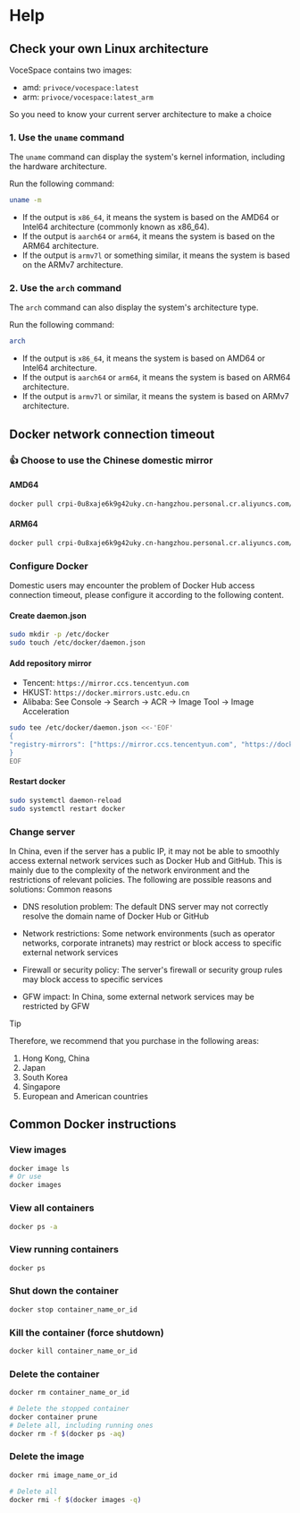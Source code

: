 # Help

## Check your own Linux architecture

VoceSpace contains two images:
- amd: `privoce/vocespace:latest`
- arm: `privoce/vocespace:latest_arm`

So you need to know your current server architecture to make a choice

### 1. Use the `uname` command

The `uname` command can display the system's kernel information, including the hardware architecture.

Run the following command:
```bash
uname -m
```

- If the output is `x86_64`, it means the system is based on the AMD64 or Intel64 architecture (commonly known as x86_64).
- If the output is `aarch64` or `arm64`, it means the system is based on the ARM64 architecture.
- If the output is `armv7l` or something similar, it means the system is based on the ARMv7 architecture.

### 2. Use the `arch` command
The `arch` command can also display the system's architecture type.

Run the following command:
```bash
arch
```

- If the output is `x86_64`, it means the system is based on AMD64 or Intel64 architecture.
- If the output is `aarch64` or `arm64`, it means the system is based on ARM64 architecture.
- If the output is `armv7l` or similar, it means the system is based on ARMv7 architecture.

## Docker network connection timeout


### 👍 Choose to use the Chinese domestic mirror

#### AMD64

```bash
docker pull crpi-0u8xaje6k9g42uky.cn-hangzhou.personal.cr.aliyuncs.com/vocespace/vocespace:latest
```

#### ARM64

```bash
docker pull crpi-0u8xaje6k9g42uky.cn-hangzhou.personal.cr.aliyuncs.com/vocespace/vocespace:latest_arm
```

### Configure Docker

Domestic users may encounter the problem of Docker Hub access connection timeout, please configure it according to the following content.

#### Create daemon.json

```bash
sudo mkdir -p /etc/docker
sudo touch /etc/docker/daemon.json
```

#### Add repository mirror

- Tencent: `https://mirror.ccs.tencentyun.com`
- HKUST: `https://docker.mirrors.ustc.edu.cn`
- Alibaba: See Console -> Search -> ACR -> Image Tool -> Image Acceleration

```bash
sudo tee /etc/docker/daemon.json <<-'EOF'
{
"registry-mirrors": ["https://mirror.ccs.tencentyun.com", "https://docker.mirrors.ustc.edu.cn"]
}
EOF
```

#### Restart docker

```bash
sudo systemctl daemon-reload
sudo systemctl restart docker
```

### Change server

In China, even if the server has a public IP, it may not be able to smoothly access external network services such as Docker Hub and GitHub. This is mainly due to the complexity of the network environment and the restrictions of relevant policies. The following are possible reasons and solutions:
Common reasons

- DNS resolution problem: The default DNS server may not correctly resolve the domain name of Docker Hub or GitHub

- Network restrictions: Some network environments (such as operator networks, corporate intranets) may restrict or block access to specific external network services

- Firewall or security policy: The server's firewall or security group rules may block access to specific services

- GFW impact: In China, some external network services may be restricted by GFW

> [!TIP]
>
> Therefore, we recommend that you purchase in the following areas:
> 1. Hong Kong, China
> 2. Japan
> 3. South Korea
> 4. Singapore
> 5. European and American countries

## Common Docker instructions

### View images

```bash
docker image ls
# Or use
docker images
```

### View all containers

```bash
docker ps -a
```

### View running containers

```bash
docker ps
```

### Shut down the container

```bash
docker stop container_name_or_id
```

### Kill the container (force shutdown)

```bash
docker kill container_name_or_id
```

### Delete the container

```bash
docker rm container_name_or_id

# Delete the stopped container
docker container prune
# Delete all, including running ones
docker rm -f $(docker ps -aq)
```

### Delete the image

```bash
docker rmi image_name_or_id

# Delete all
docker rmi -f $(docker images -q)
```